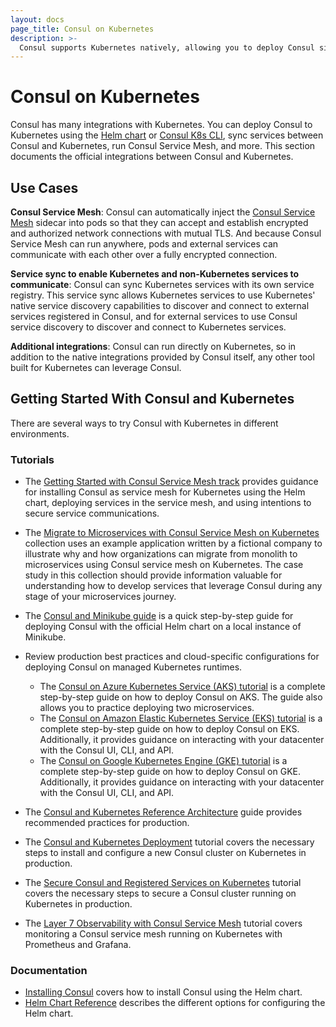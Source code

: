 ```yaml
---
layout: docs
page_title: Consul on Kubernetes
description: >-
  Consul supports Kubernetes natively, allowing you to deploy Consul sidecars to a Kubernetes service mesh and sync the k8s service registry with non-k8s services. Learn how to install Consul on Kubernetes with Helm or the Consul K8s CLI and get started with tutorials.
---
```


# Consul on Kubernetes

Consul has many integrations with Kubernetes. You can deploy Consul
to Kubernetes using the [Helm chart](/consul/docs/k8s/installation/install#helm-chart-installation) or [Consul K8s CLI](/consul/docs/k8s/installation/install-cli#consul-k8s-cli-installation), sync services between Consul and
Kubernetes, run Consul Service Mesh, and more.
This section documents the official integrations between Consul and Kubernetes.

## Use Cases

**Consul Service Mesh**: 
Consul can automatically inject the [Consul Service Mesh](/consul/docs/connect)
sidecar into pods so that they can accept and establish encrypted
and authorized network connections with mutual TLS. And because Consul Service Mesh
can run anywhere, pods and external services can communicate with each other over a fully encrypted connection.

**Service sync to enable Kubernetes and non-Kubernetes services to communicate**: 
Consul can sync Kubernetes services with its own service registry. This service sync allows
Kubernetes services to use Kubernetes' native service discovery capabilities to discover
and connect to external services registered in Consul, and for external services
to use Consul service discovery to discover and connect to Kubernetes services.

**Additional integrations**: Consul can run directly on Kubernetes, so in addition to the
native integrations provided by Consul itself, any other tool built for
Kubernetes can leverage Consul.

## Getting Started With Consul and Kubernetes

There are several ways to try Consul with Kubernetes in different environments.

### Tutorials

- The [Getting Started with Consul Service Mesh track](/consul/tutorials/get-started-kubernetes)
  provides guidance for installing Consul as service mesh for Kubernetes using the Helm
  chart, deploying services in the service mesh, and using intentions to secure service
  communications.

- The [Migrate to Microservices with Consul Service Mesh on Kubernetes](/consul/tutorials/microservices?utm_source=docs)
  collection uses an example application written by a fictional company to illustrate why and how organizations can
  migrate from monolith to microservices using Consul service mesh on Kubernetes. The case study in this collection
  should provide information valuable for understanding how to develop services that leverage Consul during any stage
  of your microservices journey.

- The [Consul and Minikube guide](/consul/tutorials/kubernetes/kubernetes-minikube?utm_source=docs) is a quick step-by-step guide for deploying Consul with the official Helm chart on a local instance of Minikube.

- Review production best practices and cloud-specific configurations for deploying Consul on managed Kubernetes runtimes.

  - The [Consul on Azure Kubernetes Service (AKS) tutorial](/consul/tutorials/kubernetes/kubernetes-aks-azure?utm_source=docs) is a complete step-by-step guide on how to deploy Consul on AKS. The guide also allows you to practice deploying two microservices.
  - The [Consul on Amazon Elastic Kubernetes Service (EKS) tutorial](/consul/tutorials/kubernetes/kubernetes-eks-aws?utm_source=docs) is a complete step-by-step guide on how to deploy Consul on EKS. Additionally, it provides guidance on interacting with your datacenter with the Consul UI, CLI, and API.
  - The [Consul on Google Kubernetes Engine (GKE) tutorial](/consul/tutorials/kubernetes/kubernetes-gke-google?utm_source=docs) is a complete step-by-step guide on how to deploy Consul on GKE. Additionally, it provides guidance on interacting with your datacenter with the Consul UI, CLI, and API.

- The [Consul and Kubernetes Reference Architecture](/consul/tutorials/kubernetes/kubernetes-reference-architecture?utm_source=docs) guide provides recommended practices for production.

- The [Consul and Kubernetes Deployment](/consul/tutorials/kubernetes/kubernetes-deployment-guide?utm_source=docs) tutorial covers the necessary steps to install and configure a new Consul cluster on Kubernetes in production.

- The [Secure Consul and Registered Services on Kubernetes](/consul/tutorials/kubernetes/kubernetes-secure-agents?utm_source=docs) tutorial covers
  the necessary steps to secure a Consul cluster running on Kubernetes in production.

- The [Layer 7 Observability with Consul Service Mesh](/consul/tutorials/kubernetes/kubernetes-layer7-observability) tutorial covers monitoring a
  Consul service mesh running on Kubernetes with Prometheus and Grafana.

### Documentation

- [Installing Consul](/consul/docs/k8s/installation/install) covers how to install Consul using the Helm chart.
- [Helm Chart Reference](/consul/docs/reference/k8s/helm) describes the different options for configuring the Helm chart.
